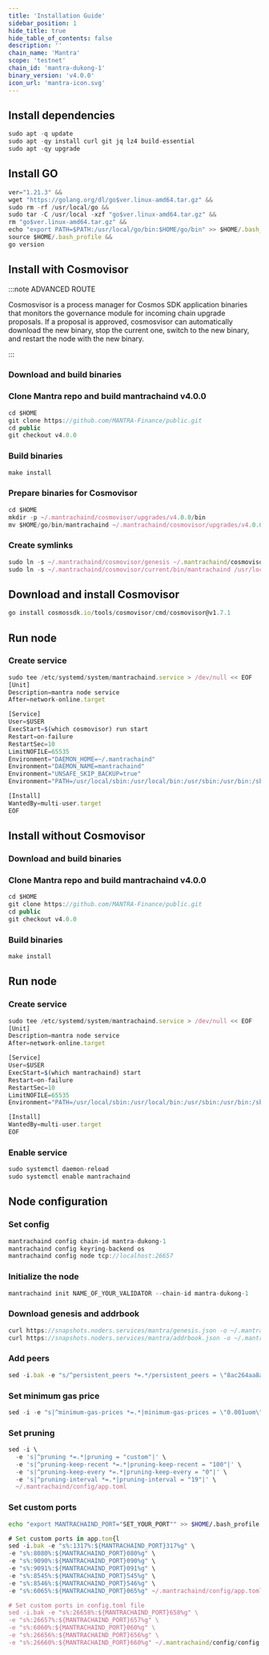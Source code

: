 ```yaml
---
title: 'Installation Guide'
sidebar_position: 1
hide_title: true
hide_table_of_contents: false
description: ''
chain_name: 'Mantra'
scope: 'testnet'
chain_id: 'mantra-dukong-1'
binary_version: 'v4.0.0'
icon_url: 'mantra-icon.svg'
---
```



<PageTitle
  iconUrl="img/mantra-icon.svg"
  title="Mantra Installation Guide"
  chainId="mantra-dukong-1"
  version="v4.0.0"
/>

## Install dependencies

```js
sudo apt -q update
sudo apt -qy install curl git jq lz4 build-essential
sudo apt -qy upgrade
```

## Install GO

```js
ver="1.21.3" &&
wget "https://golang.org/dl/go$ver.linux-amd64.tar.gz" &&
sudo rm -rf /usr/local/go &&
sudo tar -C /usr/local -xzf "go$ver.linux-amd64.tar.gz" &&
rm "go$ver.linux-amd64.tar.gz" &&
echo "export PATH=$PATH:/usr/local/go/bin:$HOME/go/bin" >> $HOME/.bash_profile &&
source $HOME/.bash_profile &&
go version
```

## Install with Cosmovisor

:::note ADVANCED ROUTE

Cosmosvisor is a process manager for Cosmos SDK application binaries that monitors the governance module for incoming chain upgrade proposals. If a proposal is approved, cosmosvisor can automatically download the new binary, stop the current one, switch to the new binary, and restart the node with the new binary.

:::

### Download and build binaries

### Clone Mantra repo and build mantrachaind v4.0.0

```js
cd $HOME
git clone https://github.com/MANTRA-Finance/public.git
cd public
git checkout v4.0.0
```

### Build binaries

```js
make install
```

### Prepare binaries for Cosmovisor

```js
cd $HOME
mkdir -p ~/.mantrachaind/cosmovisor/upgrades/v4.0.0/bin
mv $HOME/go/bin/mantrachaind ~/.mantrachaind/cosmovisor/upgrades/v4.0.0/bin/
```

### Create symlinks

```js
sudo ln -s ~/.mantrachaind/cosmovisor/genesis ~/.mantrachaind/cosmovisor/current -f
sudo ln -s ~/.mantrachaind/cosmovisor/current/bin/mantrachaind /usr/local/bin/mantrachaind -f
```

## Download and install Cosmovisor

```js
go install cosmossdk.io/tools/cosmovisor/cmd/cosmovisor@v1.7.1
```

## Run node

### Create service

```js
sudo tee /etc/systemd/system/mantrachaind.service > /dev/null << EOF
[Unit]
Description=mantra node service
After=network-online.target

[Service]
User=$USER
ExecStart=$(which cosmovisor) run start
Restart=on-failure
RestartSec=10
LimitNOFILE=65535
Environment="DAEMON_HOME=~/.mantrachaind"
Environment="DAEMON_NAME=mantrachaind"
Environment="UNSAFE_SKIP_BACKUP=true"
Environment="PATH=/usr/local/sbin:/usr/local/bin:/usr/sbin:/usr/bin:/sbin:/bin:/usr/games:/usr/local/games:/snap/bin:~/.mantrachaind/cosmovisor/current/bin"

[Install]
WantedBy=multi-user.target
EOF
```

## Install without Cosmovisor

### Download and build binaries

### Clone Mantra repo and build mantrachaind v4.0.0

```js
cd $HOME
git clone https://github.com/MANTRA-Finance/public.git
cd public
git checkout v4.0.0
```

### Build binaries

```js
make install
```

## Run node

### Create service

```js
sudo tee /etc/systemd/system/mantrachaind.service > /dev/null << EOF
[Unit]
Description=mantra node service
After=network-online.target

[Service]
User=$USER
ExecStart=$(which mantrachaind) start
Restart=on-failure
RestartSec=10
LimitNOFILE=65535
Environment="PATH=/usr/local/sbin:/usr/local/bin:/usr/sbin:/usr/bin:/sbin:/bin:/usr/games:/usr/local/games:/snap/bin"

[Install]
WantedBy=multi-user.target
EOF
```

### Enable service

```js
sudo systemctl daemon-reload
sudo systemctl enable mantrachaind
```

## Node configuration

### Set config

```js
mantrachaind config chain-id mantra-dukong-1
mantrachaind config keyring-backend os
mantrachaind config node tcp://localhost:26657
```

### Initialize the node

```js
mantrachaind init NAME_OF_YOUR_VALIDATOR --chain-id mantra-dukong-1
```

### Download genesis and addrbook

```js
curl https://snapshots.noders.services/mantra/genesis.json -o ~/.mantrachaind/config/genesis.json
curl https://snapshots.noders.services/mantra/addrbook.json -o ~/.mantrachaind/config/addrbook.json
```

### Add peers

```js
sed -i.bak -e "s/^persistent_peers *=.*/persistent_peers = \"8ac264aa8af65b4363f98fcab3fbc58c81b2ca90@mantra-t-rpc.noders.services:25156\"/" ~/.mantrachaind/config/config.toml
```

### Set minimum gas price

```js
sed -i -e "s|^minimum-gas-prices *=.*|minimum-gas-prices = \"0.001uom\"|" ~/.mantrachaind/config/app.toml
```

### Set pruning

```js
sed -i \
  -e 's|^pruning *=.*|pruning = "custom"|' \
  -e 's|^pruning-keep-recent *=.*|pruning-keep-recent = "100"|' \
  -e 's|^pruning-keep-every *=.*|pruning-keep-every = "0"|' \
  -e 's|^pruning-interval *=.*|pruning-interval = "19"|' \
  ~/.mantrachaind/config/app.toml
```

### Set custom ports

```bash
echo "export MANTRACHAIND_PORT="SET_YOUR_PORT"" >> $HOME/.bash_profile
```

```js
# Set custom ports in app.tom{l
sed -i.bak -e "s%:1317%:${MANTRACHAIND_PORT}317%g" \
-e "s%:8080%:${MANTRACHAIND_PORT}080%g" \
-e "s%:9090%:${MANTRACHAIND_PORT}090%g" \
-e "s%:9091%:${MANTRACHAIND_PORT}091%g" \
-e "s%:8545%:${MANTRACHAIND_PORT}545%g" \
-e "s%:8546%:${MANTRACHAIND_PORT}546%g" \
-e "s%:6065%:${MANTRACHAIND_PORT}065%g" ~/.mantrachaind/config/app.toml

# Set custom ports in config.toml file
sed -i.bak -e "s%:26658%:${MANTRACHAIND_PORT}658%g" \
-e "s%:26657%:${MANTRACHAIND_PORT}657%g" \
-e "s%:6060%:${MANTRACHAIND_PORT}060%g" \
-e "s%:26656%:${MANTRACHAIND_PORT}656%g" \
-e "s%:26660%:${MANTRACHAIND_PORT}660%g" ~/.mantrachaind/config/config.toml
```